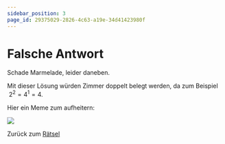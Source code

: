 ```yaml
---
sidebar_position: 3
page_id: 29375029-2826-4c63-a19e-34d41423980f
---
```


# Falsche Antwort

Schade Marmelade, leider daneben.&#x20;

Mit dieser Lösung würden Zimmer doppelt belegt werden, da zum Beispiel $\ 2^2 = 4^1 = 4$.

Hier ein Meme zum aufheitern:

![](./images/meme3.jpg)

Zurück zum [Rätsel](https://mint-26e.gbsl.website/fkqzke)
